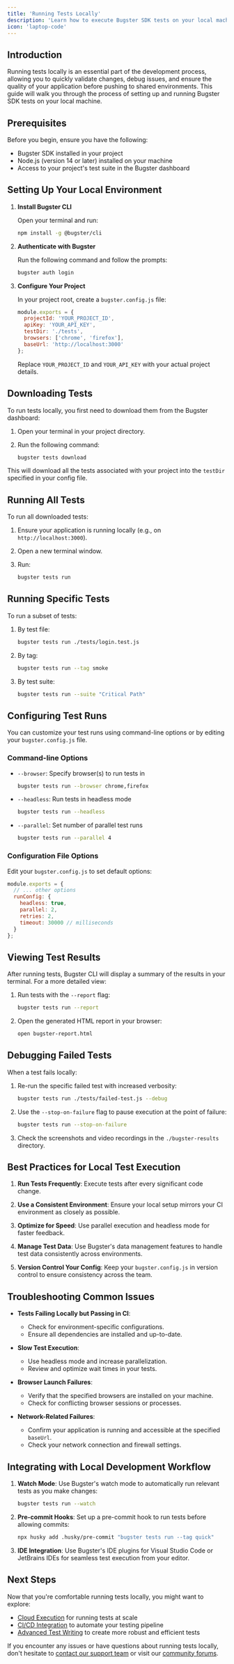 ```yaml
---
title: 'Running Tests Locally'
description: 'Learn how to execute Bugster SDK tests on your local machine for rapid development and debugging'
icon: 'laptop-code'
---
```


## Introduction

Running tests locally is an essential part of the development process, allowing you to quickly validate changes, debug issues, and ensure the quality of your application before pushing to shared environments. This guide will walk you through the process of setting up and running Bugster SDK tests on your local machine.

## Prerequisites

Before you begin, ensure you have the following:

- Bugster SDK installed in your project
- Node.js (version 14 or later) installed on your machine
- Access to your project's test suite in the Bugster dashboard

## Setting Up Your Local Environment

1. **Install Bugster CLI**

   Open your terminal and run:

   ```bash
   npm install -g @bugster/cli
   ```

2. **Authenticate with Bugster**

   Run the following command and follow the prompts:

   ```bash
   bugster auth login
   ```

3. **Configure Your Project**

   In your project root, create a `bugster.config.js` file:

   ```javascript
   module.exports = {
     projectId: 'YOUR_PROJECT_ID',
     apiKey: 'YOUR_API_KEY',
     testDir: './tests',
     browsers: ['chrome', 'firefox'],
     baseUrl: 'http://localhost:3000'
   };
   ```

   Replace `YOUR_PROJECT_ID` and `YOUR_API_KEY` with your actual project details.

## Downloading Tests

To run tests locally, you first need to download them from the Bugster dashboard:

1. Open your terminal in your project directory.
2. Run the following command:

   ```bash
   bugster tests download
   ```

This will download all the tests associated with your project into the `testDir` specified in your config file.

## Running All Tests

To run all downloaded tests:

1. Ensure your application is running locally (e.g., on `http://localhost:3000`).
2. Open a new terminal window.
3. Run:

   ```bash
   bugster tests run
   ```

## Running Specific Tests

To run a subset of tests:

1. By test file:
   ```bash
   bugster tests run ./tests/login.test.js
   ```

2. By tag:
   ```bash
   bugster tests run --tag smoke
   ```

3. By test suite:
   ```bash
   bugster tests run --suite "Critical Path"
   ```

## Configuring Test Runs

You can customize your test runs using command-line options or by editing your `bugster.config.js` file.

### Command-line Options

- `--browser`: Specify browser(s) to run tests in
  ```bash
  bugster tests run --browser chrome,firefox
  ```

- `--headless`: Run tests in headless mode
  ```bash
  bugster tests run --headless
  ```

- `--parallel`: Set number of parallel test runs
  ```bash
  bugster tests run --parallel 4
  ```

### Configuration File Options

Edit your `bugster.config.js` to set default options:

```javascript
module.exports = {
  // ... other options
  runConfig: {
    headless: true,
    parallel: 2,
    retries: 2,
    timeout: 30000 // milliseconds
  }
};
```

## Viewing Test Results

After running tests, Bugster CLI will display a summary of the results in your terminal. For a more detailed view:

1. Run tests with the `--report` flag:
   ```bash
   bugster tests run --report
   ```

2. Open the generated HTML report in your browser:
   ```bash
   open bugster-report.html
   ```

## Debugging Failed Tests

When a test fails locally:

1. Re-run the specific failed test with increased verbosity:
   ```bash
   bugster tests run ./tests/failed-test.js --debug
   ```

2. Use the `--stop-on-failure` flag to pause execution at the point of failure:
   ```bash
   bugster tests run --stop-on-failure
   ```

3. Check the screenshots and video recordings in the `./bugster-results` directory.

## Best Practices for Local Test Execution

1. **Run Tests Frequently**: Execute tests after every significant code change.

2. **Use a Consistent Environment**: Ensure your local setup mirrors your CI environment as closely as possible.

3. **Optimize for Speed**: Use parallel execution and headless mode for faster feedback.

4. **Manage Test Data**: Use Bugster's data management features to handle test data consistently across environments.

5. **Version Control Your Config**: Keep your `bugster.config.js` in version control to ensure consistency across the team.

## Troubleshooting Common Issues

- **Tests Failing Locally but Passing in CI**: 
  - Check for environment-specific configurations.
  - Ensure all dependencies are installed and up-to-date.

- **Slow Test Execution**: 
  - Use headless mode and increase parallelization.
  - Review and optimize wait times in your tests.

- **Browser Launch Failures**: 
  - Verify that the specified browsers are installed on your machine.
  - Check for conflicting browser sessions or processes.

- **Network-Related Failures**:
  - Confirm your application is running and accessible at the specified `baseUrl`.
  - Check your network connection and firewall settings.

## Integrating with Local Development Workflow

1. **Watch Mode**: Use Bugster's watch mode to automatically run relevant tests as you make changes:
   ```bash
   bugster tests run --watch
   ```

2. **Pre-commit Hooks**: Set up a pre-commit hook to run tests before allowing commits:
   ```bash
   npx husky add .husky/pre-commit "bugster tests run --tag quick"
   ```

3. **IDE Integration**: Use Bugster's IDE plugins for Visual Studio Code or JetBrains IDEs for seamless test execution from your editor.

## Next Steps

Now that you're comfortable running tests locally, you might want to explore:

- [Cloud Execution](/test-execution/cloud-execution) for running tests at scale
- [CI/CD Integration](/test-execution/ci-cd-integration) to automate your testing pipeline
- [Advanced Test Writing](/test-writing/advanced-techniques) to create more robust and efficient tests

If you encounter any issues or have questions about running tests locally, don't hesitate to [contact our support team](https://bugster.app/support) or visit our [community forums](https://community.bugster.app).

